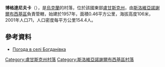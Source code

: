 {{coord|48|36|13|N|38|43|48|E|scale:100000|display=title}}

'''博格達尼夫卡'''（{{lang-uk|Богданівка}}），是[[烏克蘭|烏克蘭]]的村落，位於該國東部[[盧甘斯克州|盧甘斯克州]]，由[[斯洛維亞諾謝爾布西基區|斯洛維亞諾謝爾布西基區]]負責管轄，始建於1957年，面積0.46平方公里，海拔高度106米，2001年人口71，人口密度每平方公里154.4人。

==參考資料==
* [http://weather.in.ua/ua/lyganskaja/1578 Погода в селі Богданівка] {{Wayback|url=http://weather.in.ua/ua/lyganskaja/1578 |date=20160305220923 }}

{{DEFAULTSORT:Богданівка}}
[[Category:盧甘斯克州村落|Category:盧甘斯克州村落]]
[[Category:斯洛維亞諾謝爾布西基區村落|Category:斯洛維亞諾謝爾布西基區村落]]


{{Luhansk-geo-stub}}